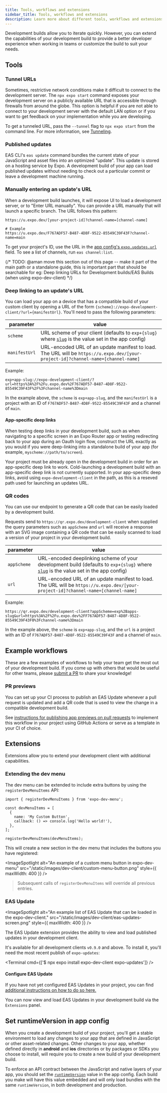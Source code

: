 ```yaml
---
title: Tools, workflows and extensions
sidebar_title: Tools, workflows and extensions
description: Learn more about different tools, workflows and extensions available when working with development builds.
---
```



Development builds allow you to iterate quickly. However, you can extend the capabilities of your development build to provide a better developer experience when working in teams or customize the build to suit your needs.

## Tools

### Tunnel URLs

Sometimes, restrictive network conditions make it difficult to connect to the development server. The `npx expo start` command exposes your development server on a publicly available URL that is accessible through firewalls from around the globe. This option is helpful if you are not able to connect to your development server with the default LAN option or if you want to get feedback on your implementation while you are developing.

To get a tunneled URL, pass the `--tunnel` flag to `npx expo start` from the command line. For more information, see [Tunneling](/more/expo-cli/#tunneling).

### Published updates

EAS CLI's `eas update` command bundles the current state of your JavaScript and asset files into an optimized "update". This update is stored on a hosting service by Expo. A development build of your app can load published updates without needing to check out a particular commit or leave a development machine running.

### Manually entering an update's URL

When a development build launches, it will expose UI to load a development server, or to "Enter URL manually". You can provide a URL manually that will launch a specific branch. The URL follows this pattern:

```
https://u.expo.dev/[your-project-id]?channel-name=[channel-name]

# Example
https://u.expo.dev/F767ADF57-B487-4D8F-9522-85549C39F43F?channel-name=main
```

To get your project's ID, use the URL in the [app config's `expo.updates.url`](/versions/latest/config/app/#url) field. To see a list of channels, run `eas channel:list`.

{/* TODO: @aman move this section out of this page -- make it part of the main path or a standalone guide, this is important part that should be searchable for eg: Deep linking URLs for Development builds/EAS Builds (when using expo-dev-client) */}

### Deep linking to an update's URL

You can load your app on a device that has a compatible build of your custom client by opening a URL of the form `{scheme}://expo-development-client/?url={manifestUrl}`. You'll need to pass the following parameters:

| parameter     | value                                                                                                                                     |
| ------------- | ----------------------------------------------------------------------------------------------------------------------------------------- |
| `scheme`      | URL scheme of your client (defaults to `exp+{slug}` where [`slug`](/versions/latest/config/app/#slug) is the value set in the app config) |
| `manifestUrl` | URL-encoded URL of an update manifest to load. The URL will be `https://u.expo.dev/[your-project-id]?channel-name=[channel-name]`         |

Example:

```
exp+app-slug://expo-development-client/?url=https%3A%2F%2Fu.expo.dev%2F767ADF57-B487-4D8F-9522-85549C39F43F%2F%3Fchannel-name%3Dmain
```

In the example above, the `scheme` is `exp+app-slug`, and the `manifestUrl` is a project with an ID of `F767ADF57-B487-4D8F-9522-85549C39F43F` and a channel of `main`.

#### App-specific deep links

When testing deep links in your development build, such as when navigating to a specific screen in an Expo Router app or testing redirecting back to your app during an Oauth login flow, construct the URL exactly as you would if you were deep-linking into a standalone build of your app (for example, `myscheme://path/to/screen`).

Your project must be already open in the development build in order for an app-specific deep link to work. Cold-launching a development build with an app-specific deep link is not currently supported. In your app-specific deep links, avoid using `expo-development-client` in the path, as this is a reseved path used for launching an updates URL.

### QR codes

You can use our endpoint to generate a QR code that can be easily loaded by a development build.

Requests send to `https://qr.expo.dev/development-client` when supplied the query parameters such as `appScheme` and `url` will receive a response with an SVG image containing a QR code that can be easily scanned to load a version of your project in your development build.

| parameter   | value                                                                                                                                                                    |
| ----------- | ------------------------------------------------------------------------------------------------------------------------------------------------------------------------ |
| `appScheme` | URL-encoded deeplinking scheme of your development build (defaults to `exp+{slug}` where [`slug`](/versions/latest/config/app/#slug) is the value set in the app config) |
| `url`       | URL-encoded URL of an update manifest to load. The URL will be `https://u.expo.dev/[your-project-id]?channel-name=[channel-name]`                                        |

Example:

```
https://qr.expo.dev/development-client?appScheme=exp%2Bapps-slug&url=https%3A%2F%2Fu.expo.dev%2FF767ADF57-B487-4D8F-9522-85549C39F43F0%3Fchannel-name%3Dmain
```

In the example above, the `scheme` is `exp+app-slug`, and the `url` is a project with an ID of `F767ADF57-B487-4D8F-9522-85549C39F43F` and a channel of `main`.

## Example workflows

These are a few examples of workflows to help your team get the most out of your development build. If you come up with others that would be useful for other teams, please [submit a PR](https://github.com/expo/expo/tree/main/CONTRIBUTING.md#-updating-documentation) to share your knowledge!

### PR previews

You can set up your CI process to publish an EAS Update whenever a pull request is updated and add a QR code that is used to view the change in a compatible development build.

See [instructions for publishing app previews on pull requests](/eas-update/github-actions/#publish-previews-on-pull-requests) to implement this workflow in your project using GitHub Actions or serve as a template in your CI of choice.

## Extensions

Extensions allow you to extend your development client with additional capabilities.

### Extending the dev menu

The dev menu can be extended to include extra buttons by using the `registerDevMenuItems` API:

```tsx
import { registerDevMenuItems } from 'expo-dev-menu';

const devMenuItems = [
  {
    name: 'My Custom Button',
    callback: () => console.log('Hello world!'),
  },
];

registerDevMenuItems(devMenuItems);
```

This will create a new section in the dev menu that includes the buttons you have registered:

<ImageSpotlight
  alt="An example of a custom menu button in expo-dev-menu"
  src="/static/images/dev-client/custom-menu-button.png"
  style={{ maxWidth: 400 }}
/>

> Subsequent calls of `registerDevMenuItems` will override all previous entries.

### EAS Update

<ImageSpotlight
  alt="An example list of EAS Update that can be loaded in the expo-dev-client."
  src="/static/images/dev-client/eas-updates-screen.png"
  style={{ maxWidth: 400 }}
/>

The EAS Update extension provides the ability to view and load published updates in your development client.

It's available for all development clients `v0.9.0` and above. To install it, you'll need the most recent publish of `expo-updates`:

<Terminal cmd={['$ npx expo install expo-dev-client expo-updates']} />

#### Configure EAS Update

If you have not yet configured EAS Updates in your project, you can find [additional instructions on how to do so here.](/eas-update/getting-started/)

You can now view and load EAS Updates in your development build via the `Extensions` panel.

## Set runtimeVersion in app config

When you create a development build of your project, you'll get a stable environment to load any changes to your app that are defined in JavaScript or other asset-related changes. Other changes to your app, whether defined directly in **android** and **ios** directories or by packages or SDKs you choose to install, will require you to create a new build of your development build.

To enforce an API contract between the JavaScript and native layers of your app, you should set the [`runtimeVersion`](/distribution/runtime-versions) value in the app config. Each build you make will have this value embedded and will only load bundles with the same `runtimeVersion`, in both development and production.
